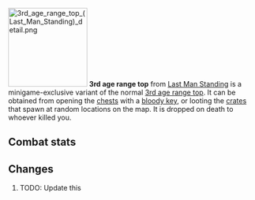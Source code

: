 {{Infobox Item
|name = 3rd age range top
|image = [[File:3rd age range top (Last Man Standing).png]]
|release = [[04 August]] [[2016]]
|update = Last Man Standing Beta and Splashing Restrictions  # TODO: Update this
|members = No
|quest = No
|tradeable = No
|placeholder = No
|equipable = Yes
|stackable = No
|noteable = Yes
|options = Wield, Drop   # TODO: Update this
|examine = Fabulously ancient range protection crafted from white dragonhide.
|value = 20
|alchable = No
|weight = 4.0
|id = 27199
}}
[[File:3rd age range top (Last Man Standing) detail.png|160px|left]]
'''3rd age range top''' from [[Last Man Standing]] is a minigame-exclusive variant of the normal [[3rd age range top]]. It can be obtained from opening the [[Chest (Last Man Standing)|chests]] with a [[bloody key]], or looting the [[Crate (Last Man Standing)|crates]] that spawn at random locations on the map. It is dropped on death to whoever killed you.

==Combat stats==
{{Infobox Bonuses
|astab = 0
|aslash = 0
|acrush = 0
|amagic = -15
|arange = 30
|dstab = 55
|dslash = 47
|dcrush = 60
|dmagic = 60
|drange = 55
|str = 0
|rstr = 0
|mdmg = 0
|prayer = 0
|slot = body
|image = [[File:3rd age range top equipped male.png|160px]]
|altimage = [[File:3rd age range top equipped female.png|160px]]
}}



==Changes==
# TODO: Update this
{{Subject changes header}}
{{Subject changes
|date = 4 August 2016
|update = Last Man Standing
|change = The item was made fully available with the release of Last Man Standing.
}}
{{Subject changes footer}}

{{Last Man Standing In-game Items}}